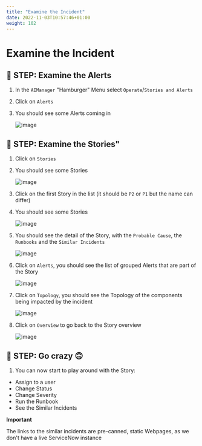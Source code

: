 ```yaml
---
title: "Examine the Incident"
date: 2022-11-03T10:57:46+01:00
weight: 102
---
```


# Examine the Incident

## 🚀 STEP: Examine the Alerts



1. In the `AIManager` "Hamburger" Menu select `Operate`/`Stories and Alerts`

1. Click on `Alerts`

1. You should see some Alerts coming in 

	![image](/images/48_check.png)


## 🚀 STEP: Examine the Stories"

1. Click on `Stories`

1. You should see some Stories

	![image](/images/49_check.png)

1. Click on the first Story in the list (it should be `P2` or `P1` but the name can differ)

1. You should see some Stories

	![image](/images/49_check.png)

1. You should see the detail of the Story, with the `Probable Cause`, the `Runbooks` and the `Similar Incidents`

	![image](/images/50_check.png)

1. Click on `Alerts`, you should see the list of grouped Alerts that are part of the Story

	![image](/images/51_check.png)

1. Click on `Topology`, you should see the Topology of the components being impacted by the incident

	![image](/images/52_check.png)
	
1. Click on `Overview` to go back to the Story overview

	![image](/images/50_check.png)


## 🚀 STEP: Go crazy 🙃


1. You can now start to play around with the Story:

* Assign to a user
* Change Status
* Change Severity
* Run the Runbook
* See the Similar Incidents



<InlineNotification kind="error"> 

**Important**

The links to the similar incidents are pre-canned, static Webpages, as we don't have a live ServiceNow instance

</InlineNotification>

